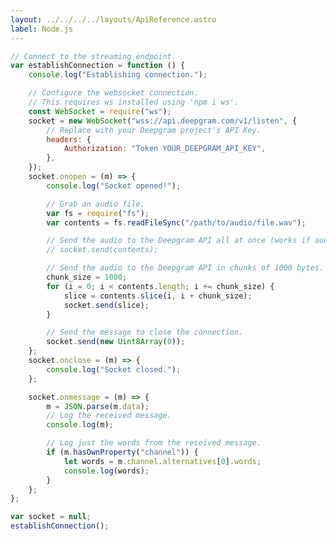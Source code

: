 ---
layout: ../../../../layouts/ApiReference.astro
label: Node.js
---

```js
// Connect to the streaming endpoint.
var establishConnection = function () {
	console.log("Establishing connection.");

	// Configure the websocket connection.
	// This requires ws installed using 'npm i ws'.
	const WebSocket = require("ws");
	socket = new WebSocket("wss://api.deepgram.com/v1/listen", {
		// Replace with your Deepgram project's API Key.
		headers: {
			Authorization: "Token YOUR_DEEPGRAM_API_KEY",
		},
	});
	socket.onopen = (m) => {
		console.log("Socket opened!");

		// Grab an audio file.
		var fs = require("fs");
		var contents = fs.readFileSync("/path/to/audio/file.wav");

		// Send the audio to the Deepgram API all at once (works if audio is relatively short).
		// socket.send(contents);

		// Send the audio to the Deepgram API in chunks of 1000 bytes.
		chunk_size = 1000;
		for (i = 0; i < contents.length; i += chunk_size) {
			slice = contents.slice(i, i + chunk_size);
			socket.send(slice);
		}

		// Send the message to close the connection.
		socket.send(new Uint8Array(0));
	};
	socket.onclose = (m) => {
		console.log("Socket closed.");
	};

	socket.onmessage = (m) => {
		m = JSON.parse(m.data);
		// Log the received message.
		console.log(m);

		// Log just the words from the received message.
		if (m.hasOwnProperty("channel")) {
			let words = m.channel.alternatives[0].words;
			console.log(words);
		}
	};
};

var socket = null;
establishConnection();
```
